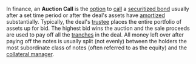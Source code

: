 In finance, an '''Auction Call''' is the [[option]] to [[call]] a [[securitized bond]] usually after a set time period or after the deal's assets have [[amortized]] substantially.  Typically, the deal's [[trustee]] places the entire portfolio of assets up for bid.  The highest bid wins the auction and the sale proceeds are used to pay off all the [[tranches]] in the deal.  All money left over after paying off the notes is usually split (not evenly) between the holders the most subordinate class of notes (often referred to as the equity) and the [[collateral manager]].
